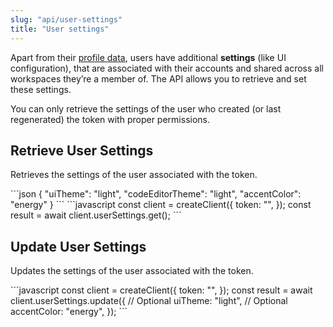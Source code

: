 ```yaml
---
slug: "api/user-settings"
title: "User settings"
---
```


Apart from their [profile data](https://docs.vrite.io/api/profile), users have additional **settings** (like UI configuration), that are associated with their accounts and shared across all workspaces they’re a member of. The API allows you to retrieve and set these settings.

<Info>
  You can only retrieve the settings of the user who created (or last regenerated) the token with proper permissions.
</Info>

## Retrieve User Settings

Retrieves the settings of the user associated with the token.

<EndpointCard method="GET" endpoint="/user-settings">
  <ResponseExample>
    ```json
    {
      "uiTheme": "light",
      "codeEditorTheme": "light",
      "accentColor": "energy"
    }
    ```
  </ResponseExample>
  
  <RequestExample label="JavaScript">
    ```javascript
    const client = createClient({
      token: "<API_TOKEN>",
    });
    const result = await client.userSettings.get();
    ```
  </RequestExample>
</EndpointCard>

## Update User Settings

Updates the settings of the user associated with the token.

<EndpointCard method="PUT" endpoint="/user-settings">
  <RequestExample label="JavaScript">
    ```javascript
    const client = createClient({
      token: "<API_TOKEN>",
    });
    const result = await client.userSettings.update({
      // Optional
      uiTheme: "light",
      // Optional
      accentColor: "energy",
    });
    ```
  </RequestExample>
</EndpointCard>